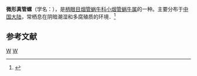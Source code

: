 {{Speciesbox
| taxon = Euphaedusa microthyra
| binomial_authority = (Schmacker et Boettger, 1894)
}}
'''微形真管螺'''（学名：''{{lang|la|Euphaedusa microthyra}}''），是[[柄眼目|柄眼目]][[烟管蜗牛科|烟管蜗牛科]][[小烟管蜗牛属|小烟管蜗牛属]]的一种。主要分布于[[中国大陆|中国大陆]]，常栖息在阴暗潮湿和多腐殖质的环境．<ref>{{cite web|url=http://shell.sinica.edu.tw/chinese/shellbase_detail.php?science_no=5939|title=国际贝库：微形真管螺|publisher=台湾贝类资料库|accessdate=2009-08-11|archive-date=2016-03-04|archive-url=https://web.archive.org/web/20160304111721/http://shell.sinica.edu.tw/chinese/shellbase_detail.php?science_no=5939}}</ref>

== 参考文献 ==
{{reflist}}
{{taxonbar}}
[[Category:_1894年描述的动物|W]]
[[Category:小烟管蜗牛属|W]]
